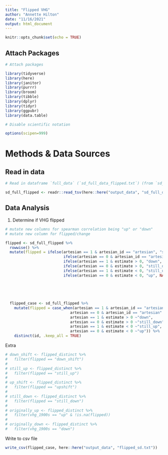 ```yaml
---
title: "Flipped VHG"
author: "Annette Hilton"
date: "11/16/2021"
output: html_document
---
```


```r
knitr::opts_chunk$set(echo = TRUE)
```


## Attach Packages

```r
# Attach packages 

library(tidyverse)
library(here)
library(janitor)
library(purrr)
library(broom)
library(tibble)
library(dplyr)
library(tidyr)
library(ggpubr)
library(data.table)

# Disable scientific notation 

options(scipen=999)
```

# Methods & Data Sources

## Read in data 

```r
# Read in dataframe `full_data` (`sd_full_data_flipped.txt`) (from `sd_changeovertime.Rmd`)

sd_full_flipped <- readr::read_tsv(here::here("output_data", "sd_full_data_flipped.txt"))
```

## Data Analysis 

1. Determine if VHG flipped 

```r
# mutate new columns for spearman correlation being "up" or "down" 
# mutate new column for flipped/change 

flipped <- sd_full_flipped %>% 
  rowwise() %>% 
  mutate(flipped = ifelse(artesian == 1 & artesian_id == "artesian", "still_artesian", 
                          ifelse(artesian == 0 & artesian_id == "artesian", "became_artesian", 
                          ifelse(artesian == 1 & estimate > 0, "down", 
                          ifelse(artesian == 0 & estimate > 0, "still_down", 
                          ifelse(artesian == 1 & estimate < 0, "still_up", 
                          ifelse(artesian == 0 & estimate < 0, "up", NA)))))))
  
  
  
  
  
  flipped_case <- sd_full_flipped %>% 
    mutate(flipped = case_when(artesian == 1 & artesian_id == "artesian" ~"still_artesian",
                             artesian == 0 & artesian_id == "artesian" ~"became_artesian",
                             artesian == 1 & estimate > 0 ~"down",
                             artesian == 0 & estimate > 0 ~"still_down",
                             artesian == 1 & estimate < 0 ~"still_up", 
                             artesian == 0 & estimate < 0 ~"up")) %>% 
    distinct(id, .keep_all = TRUE)


```

Extra

```r
# down_shift <- flipped_distinct %>% 
#   filter(flipped == "down_shift")
# 
# still_up <- flipped_distinct %>% 
#   filter(flipped == "still_up")
# 
# up_shift <- flipped_distinct %>% 
#   filter(flipped == "upshift")
# 
# still_down <- flipped_distinct %>% 
#   filter(flipped == "still_down")
# 
# originally_up <- flipped_distinct %>% 
#   filter(vhg_1900s == "up" & !is.na(flipped))
# 
# originally_down <- flipped_distinct %>% 
#   filter(vhg_1900s == "down")
```


 Write to csv file 
 
```r
write_csv(flipped_case, here::here("output_data", "flipped_sd.txt"))
```
